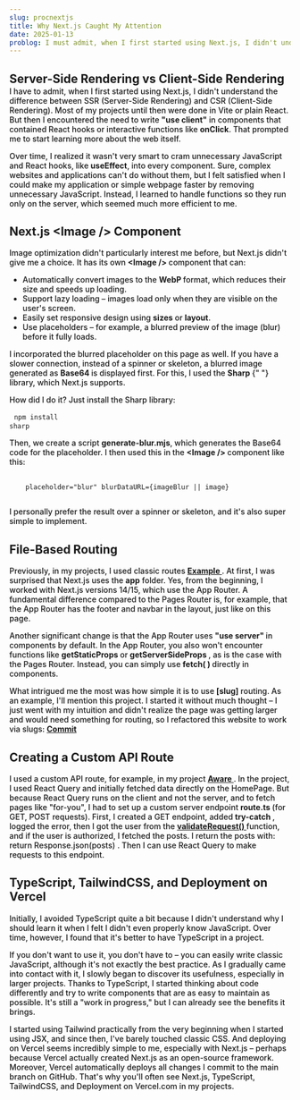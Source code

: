 ```yaml
---
slug: procnextjs
title: Why Next.js Caught My Attention
date: 2025-01-13
problog: I must admit, when I first started using Next.js, I didn't understand the difference between SSR (Server-Side Rendering) and CSR (Client-Side Rendering). Most of my projects until then were done in Vite or plain React.
---
```


<div style="font-weight: 500;">
<h2 style="color: var(--blog-heading-color); margin-bottom: 1">Server-Side Rendering vs Client-Side Rendering</h2>
<text>
        I have to admit, when I first started using Next.js, I didn't understand the difference between SSR (Server-Side Rendering) and CSR (Client-Side Rendering).
Most of my projects until then were done in Vite or plain React. But then I encountered the need to write <text style="color: var(--blog-string); font-weight: 700;">"use client"</text> in components that contained React hooks or interactive functions like <text style="color: var(--blog-props); font-weight: 700;">onClick</text>.
That prompted me to start learning more about the web itself.</p>
<text>
        Over time, I realized it wasn't very smart to cram unnecessary JavaScript and React hooks, like <text style="color: var(--blog-function); font-weight: 700;">useEffect</text>, into every component. Sure, complex websites and applications can't do without them, but I felt satisfied when I could make my application
or simple webpage faster by removing unnecessary JavaScript. Instead, I learned to handle functions so they run only on the server, which seemed much more efficient to me.</p>

<h2 style="color: var(--blog-heading-color);">
  Next.js <text>&lt;Image /&gt;</text> Component
</h2>
<text>
  Image optimization didn't particularly interest me before, but Next.js didn't
  give me a choice. It has its own
  <text style="color: var(--blog-heading-color); font-weight: 700;">
    &lt;Image /&gt;
  </text>
  component that can:
</text>
<ul>
  <li>
    Automatically convert images to the
    <text style="color: var(--blog-code-color); font-weight: 700;">
      WebP
    </text> format, which reduces their size and speeds up loading.
  </li>
  <li>
    Support lazy loading – images load only when they are visible on the user's
    screen.
  </li>
  <li>
    Easily set responsive design using
    <text style="color: var(--blog-props); font-weight: 700;">sizes</text> or
    <text style="color: var(--blog-props); font-weight: 700;">layout</text>.
  </li>
  <li>
    Use placeholders – for example, a blurred preview of the image (blur) before
    it fully loads.
  </li>
</ul>

<p>
  I incorporated the blurred placeholder on this page as well. If you have a
  slower connection, instead of a spinner or skeleton, a blurred image generated
  as
  <text style="color: var(--blog-code-color); font-weight: 700;">
    Base64
  </text> is displayed first. For this, I used the
  <text style="color: var(--blog-code-color); font-weight: 700;">
    Sharp
  </text>{" "}
  library, which Next.js supports.
</p>

<text>How did I do it?</text>  <text>
  Just install the Sharp library:
</text>  <pre>
    <code style="color: var(--blog-code-color);">npm install sharp</code>
</pre>
  <text>
    Then, we create a script <strong>generate-blur.mjs</strong>, which
  generates the Base64 code for the placeholder. I then used this in the
  <text style="color: var(--blog-heading-color); font-weight: 700;">
    &lt;Image /&gt;
  </text>
  component like this:
</text>
  <pre>
  <code style="color: var(--blog-code-color);">
    placeholder="blur" blurDataURL={imageBlur || image}
  </code>
</pre>
  <text>
    I personally prefer the result over a spinner or skeleton, and it's also
  super simple to implement.
</text>
<h2 style="color: var(--blog-heading-color);">File-Based Routing</h2>
<text>
        Previously, in my projects, I used classic routes
  <a
    href="https://github.com/MarekKrumal/MTRX/tree/main/backend/routes"
    target="_blank"
    rel="noopener noreferrer"
    style="color: var(--blog-link-color); font-weight: 650;"
  >
    Example
  </a>
</text>
<text>
  . At first, I was surprised that Next.js uses the
  <text style="color: var(--blog-code-color); font-weight: 700;">app</text> folder. Yes,
  from the beginning, I worked with Next.js versions 14/15, which use the App Router. A fundamental
  difference compared to the Pages Router is, for example, that the App Router has the footer and navbar
  in the layout, just like on this page.
</text>  <p>
        Another significant change is that the App Router uses
  <text style="color: var(--blog-string); font-weight: 700;">
    "use server"
  </text> in components by default. In the App Router, you also won't encounter functions
  like <text style="color: var(--blog-function); font-weight: 700;">
    getStaticProps
  </text> or <text style="color: var(--blog-function); font-weight: 700;">
    getServerSideProps
  </text>, as is the case with the Pages Router. Instead, you can simply use <text style="color: var(--blog-function); font-weight: 700;">
    fetch<text style="color: var(--blog-props); font-weight: 700;">( )</text>
  </text> directly in components.

<p>
  What intrigued me the most was how simple it is to use
  <text style="color: var(--blog-code-color); font-weight: 700;">[slug]</text>
  routing. As an example, I'll mention this project. I started it without much
  thought – I just went with my intuition and didn't realize the page was
  getting larger and would need something for routing, so I refactored this
  website to work via slugs:
  <a
    href="https://github.com/MarekKrumal/marek-krumal-port/commit/b61c5cf5352931ccdc6a3667ee00de27df2f39c7"
    target="_blank"
    rel="noopener noreferrer"
    style="color: var(--blog-link-color); font-weight: 650;"
  >
    Commit
  </a>
</p>

<h2 style="color: var(--blog-heading-color);">Creating a Custom API Route</h2>
<text>
  I used a custom API route, for example, in my project
  <a
    href="https://github.com/MarekKrumal/awares33/blob/main/src/app/api/posts/for-you/route.ts"
    target="_blank"
    rel="noopener noreferrer"
    style="color: var(--blog-link-color); font-weight: 650;"
  >
    Aware
  </a>. In the project, I used React Query and initially fetched data directly on
  the HomePage. But because React Query runs on the client and not the server, and
  to fetch pages like "for-you", I had to set up a custom server endpoint <text style="color: var(--blog-props); font-weight: 700">
    route.ts
  </text> (for GET, POST requests). First, I created a GET endpoint, added <text style="color: var(--blog-return); font-weight: 700">
    try-catch
  </text>, logged the error, then I got the user from the <a
    href="https://github.com/MarekKrumal/awares33/blob/main/src/auth.ts"
    target="_blank"
    rel="noopener noreferrer"
    style="color: var(--blog-link-color); font-weight: 650;"
  >
    validateRequest()
  </a> function, and if the user is authorized, I fetched the posts. I return the
  posts with:
  <text style="color: var(--blog-code-color);">
    return Response.json(posts)
  </text>
  . Then I can use React Query to make requests to this endpoint.
</text>

<h2 style="color: var(--blog-heading-color);">TypeScript, TailwindCSS, and Deployment on Vercel</h2>
  <text>Initially, I avoided TypeScript quite a bit because I didn't understand why I should learn it when I felt I didn't even properly know JavaScript. Over time, however, I found that it's better to have TypeScript in a project.

If you don't want to use it, you don't have to – you can easily write classic JavaScript, although it's not exactly the best practice. As I gradually came into contact with it, I slowly began to discover its usefulness, especially in larger projects.
Thanks to TypeScript, I started thinking about code differently and try to write components that are as easy to maintain as possible. It's still a "work in progress," but I can already see the benefits it brings.

I started using Tailwind practically from the very beginning when I started using JSX, and since then, I've barely touched classic CSS. And deploying on Vercel seems incredibly simple to me,
especially with Next.js – perhaps because Vercel actually created Next.js as an open-source framework. Moreover, Vercel automatically deploys all changes I commit to the main branch on GitHub.
That's why you'll often see Next.js, TypeScript, TailwindCSS, and Deployment on Vercel.com in my projects.

</text>

</div>
